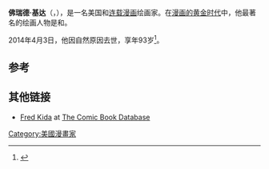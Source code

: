 '''佛瑞德·基达'''（{{lang|en|Fred Kida}}，{{bd|1920年|12月12日|2014年|4月3日|catIdx=Kida}}），是一名美国{{link-en|comic book|连环漫画册}}和[[连载漫画|连载漫画]]绘画家。在[[漫画的黄金时代|漫画的黄金时代]]中，他最著名的绘画人物是{{link-en|Airboy|Airboy}}和{{link-en|瓦尔基里 (漫画)|Valkyrie (comics)|瓦尔基里}}。

2014年4月3日，他因自然原因去世，享年93岁<ref>{{Cite web|url=http://www.legacy.com/obituaries/greenwichtime/obituary.aspx?n=Fred-Kida&pid=170557811|title=Fred Kida Obituary|date=April 9, 2014|accessdate=April 13, 2014|work=[[legacy.com|legacy.com]]|archive-date=2014-04-10|archive-url=https://www.webcitation.org/6Oil5tzUj?url=http://www.legacy.com/obituaries/greenwichtime/obituary.aspx?n=Fred-Kida&pid=170557811|dead-url=no}}</ref>。

==参考==
{{Reflist}}

==其他链接==
* [http://comicbookdb.com/creator.php?ID=3024 Fred Kida] {{Wayback|url=http://comicbookdb.com/creator.php?ID=3024 |date=20191102040708 }} at [http://comicbookdb.com/index.php The Comic Book Database] {{Wayback|url=http://comicbookdb.com/index.php |date=20191212192351 }}

{{Authority control}}
{{DEFAULTSORT:Kida, Fred}}

[[Category:美國漫畫家|Category:美國漫畫家]]